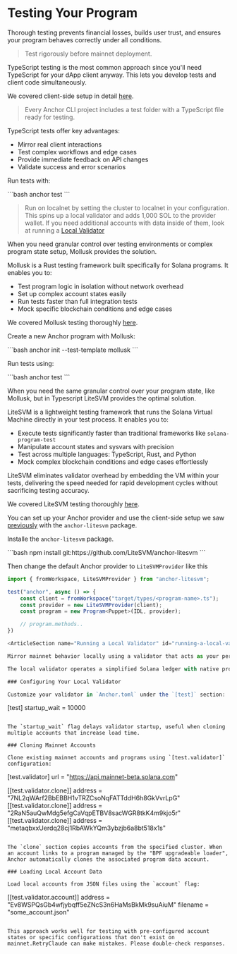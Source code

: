 
# Testing Your Program

Thorough testing prevents financial losses, builds user trust, and ensures your program behaves correctly under all conditions. 

> Test rigorously before mainnet deployment.

<ArticleSection name="TypeScript Tests" id="typescript-tests" level="h2" />

TypeScript testing is the most common approach since you'll need TypeScript for your dApp client anyway. This lets you develop tests and client code simultaneously.

We covered client-side setup in detail [here](/en/courses/anchor-for-dummies/client-side-development).

> Every Anchor CLI project includes a test folder with a TypeScript file ready for testing.

TypeScript tests offer key advantages:
- Mirror real client interactions
- Test complex workflows and edge cases  
- Provide immediate feedback on API changes
- Validate success and error scenarios

Run tests with:

<Codeblock lang="terminal">
```bash
anchor test
```
</Codeblock>

> Run on localnet by setting the cluster to localnet in your configuration. This spins up a local validator and adds 1,000 SOL to the provider wallet. If you need additional accounts with data inside of them, look at running a [Local Validator](/en/courses/anchor-for-dummies/testing-your-program#running-a-local-validator)

<ArticleSection name="Mollusk Tests" id="mollusk-tests" level="h2" />

When you need granular control over testing environments or complex program state setup, Mollusk provides the solution.

Mollusk is a Rust testing framework built specifically for Solana programs. It enables you to:
- Test program logic in isolation without network overhead
- Set up complex account states easily
- Run tests faster than full integration tests
- Mock specific blockchain conditions and edge cases

We covered Mollusk testing thoroughly [here](/en/courses/testing-with-mollusk).

Create a new Anchor program with Mollusk:

<Codeblock lang="terminal">
```bash
anchor init <name-of-the-project> --test-template mollusk
```
</Codeblock>

Run tests using:

<Codeblock lang="terminal">
```bash
anchor test
```
</Codeblock>

<ArticleSection name="LiteSVM Tests" id="litesvm-tests" level="h2" />

When you need the same granular control over your program state, like Mollusk, but in Typescript LiteSVM provides the optimal solution.

LiteSVM is a lightweight testing framework that runs the Solana Virtual Machine directly in your test process. It enables you to:
- Execute tests significantly faster than traditional frameworks like `solana-program-test`
- Manipulate account states and sysvars with precision
- Test across multiple languages: TypeScript, Rust, and Python  
- Mock complex blockchain conditions and edge cases effortlessly

LiteSVM eliminates validator overhead by embedding the VM within your tests, delivering the speed needed for rapid development cycles without sacrificing testing accuracy.

We covered LiteSVM testing thoroughly [here](/en/courses/testing-with-litesvm).

You can set up your Anchor provider and use the client-side setup we saw [previously](/en/courses/anchor-for-dummies/client-side-development) with the `anchor-litesvm` package.

Installe the `anchor-litesvm` package.

<Codeblock lang="terminal">
```bash
npm install git:https://github.com/LiteSVM/anchor-litesvm
```
</Codeblock>

Then change the default Anchor provider to `LiteSVMProvider` like this

```ts
import { fromWorkspace, LiteSVMProvider } from "anchor-litesvm";

test("anchor", async () => {
	const client = fromWorkspace("target/types/<program-name>.ts");
	const provider = new LiteSVMProvider(client);
	const program = new Program<Puppet>(IDL, provider);

    // program.methods..
})

<ArticleSection name="Running a Local Validator" id="running-a-local-validator" level="h2" />

Mirror mainnet behavior locally using a validator that acts as your personal blockchain sandbox. This happens automatically when you set your cluster to localnet.

The local validator operates a simplified Solana ledger with native programs pre-installed. By default, it only stores test data and lacks access to existing mainnet accounts—limiting testing with established protocols.

### Configuring Your Local Validator

Customize your validator in `Anchor.toml` under the `[test]` section:

```
[test]
startup_wait = 10000
```

The `startup_wait` flag delays validator startup, useful when cloning multiple accounts that increase load time.

### Cloning Mainnet Accounts

Clone existing mainnet accounts and programs using `[test.validator]` configuration:

```
[test.validator]
url = "https://api.mainnet-beta.solana.com"

[[test.validator.clone]]
address = "7NL2qWArf2BbEBBH1vTRZCsoNqFATTddH6h8GkVvrLpG"
[[test.validator.clone]]
address = "2RaN5auQwMdg5efgCaVqpETBV8sacWGR8tkK4m9kjo5r"
[[test.validator.clone]]
address = "metaqbxxUerdq28cj1RbAWkYQm3ybzjb6a8bt518x1s"
```

The `clone` section copies accounts from the specified cluster. When an account links to a program managed by the "BPF upgradeable loader", Anchor automatically clones the associated program data account.

### Loading Local Account Data

Load local accounts from JSON files using the `account` flag:

```
[[test.validator.account]]
address = "Ev8WSPQsGb4wfjybqff5eZNcS3n6HaMsBkMk9suAiuM"
filename = "some_account.json"
```

This approach works well for testing with pre-configured account states or specific configurations that don't exist on mainnet.RetryClaude can make mistakes. Please double-check responses.
